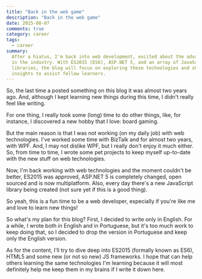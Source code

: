 ```yaml
---
title: "Back in the web game"
description: "Back in the web game"
date: 2015-08-07
comments: true
category: career
tags:
  - career
summary:
  After a hiatus, I'm back into web development, excited about the advancements
  in the industry. With ES2015 (ES6), ASP.NET 5, and an array of JavaScript
  libraries, the blog will focus on exploring these technologies and sharing
  insights to assist fellow learners.
---
```


So, the last time a posted something on this blog it was almost two years ago.
And, although I kept learning new things during this time, I didn't really feel
like writing.

For one thing, I really took some (long) time to do other things, like, for
instance, I discovered a new hobby that I love: board gaming.

But the main reason is that I was not working (on my daily job) with web
technologies. I've worked some time with BizTalk and for almost two years, with
WPF. And, I may not dislike WPF, but I really don't enjoy it much either. So,
from time to time, I wrote some pet projects to keep myself up-to-date with the
new stuff on web technologies.

Now, I'm back working with web technologies and the moment couldn't be better,
ES2015 was approved, ASP.NET 5 is completely changed, open sourced and is now
multiplatform. Also, every day there's a new JavaScript library being created
(not sure yet if this is a good thing).

So yeah, this is a fun time to be a web developer, especially if you're like me
and love to learn new things!

So what's my plan for this blog? First, I decided to write only in English. For
a while, I wrote both in English and in Portuguese, but it's too much work to
keep doing that, so I decided to drop the version in Portuguese and keep only
the English version.

As for the content, I'll try to dive deep into ES2015 (formally known as ES6),
HTML5 and some new (or not so new) JS frameworks. I hope that can help others
learning the same technologies I'm learning because it will most definitely help
me keep them in my brains if I write it down here.
